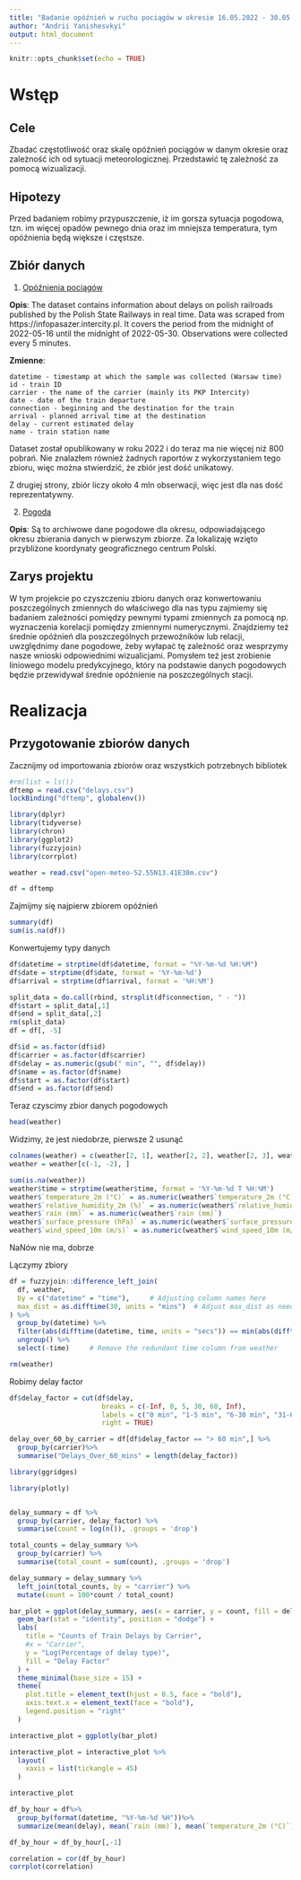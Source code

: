 ```yaml
---
title: "Badanie opóźnień w ruchu pociągów w okresie 16.05.2022 - 30.05.2022"
author: "Andrii Yanishesvkyi"
output: html_document
---
```


```r
knitr::opts_chunk$set(echo = TRUE)
```

# Wstęp

## Cele
Zbadać częstotliwość oraz skalę opóźnień pociągów w danym okresie oraz zależność ich od sytuacji meteorologicznej. Przedstawić tę zależność za pomocą wizualizacji.

## Hipotezy
Przed badaniem robimy przypuszczenie, iż im gorsza sytuacja pogodowa, tzn. im więcej opadów pewnego dnia oraz im mniejsza temperatura, tym opóźnienia będą większe i częstsze.

## Zbiór danych

1. [Opóźnienia pociągów](https://www.kaggle.com/datasets/bartek358/train-delays)

**Opis**: The dataset contains information about delays on polish railroads published by the Polish State Railways in real time. Data was scraped from https://infopasazer.intercity.pl. It covers the period from the midnight of 2022-05-16 until the midnight of 2022-05-30. Observations were collected every 5 minutes.

**Zmienne**:

    datetime - timestamp at which the sample was collected (Warsaw time)
    id - train ID
    carrier - the name of the carrier (mainly its PKP Intercity)
    date - date of the train departure
    connection - beginning and the destination for the train
    arrival - planned arrival time at the destination
    delay - current estimated delay
    name - train station name
    
Dataset został opublikowany w roku 2022 i do teraz ma nie więcej niż 800 pobrań. Nie znalazłem również żadnych raportów z wykorzystaniem tego zbioru, więc można stwierdzić, że zbiór jest dość unikatowy.

Z drugiej strony, zbiór liczy około 4 mln obserwacji, więc jest dla nas dość reprezentatywny.

2. [Pogoda](https://open-meteo.com/en/docs/historical-weather-api#start_date=2022-05-16&end_date=2022-05-30&hourly=temperature_2m,rain,wind_speed_10m&daily=&wind_speed_unit=ms&timezone=Europe%2FBerlin)

**Opis**: Są to archiwowe dane pogodowe dla okresu, odpowiadającego okresu zbierania danych w pierwszym zbiorze. Za lokalizaję wzięto przybliżone koordynaty geograficznego centrum Polski.

## Zarys projektu

W tym projekcie po czyszczeniu zbioru danych oraz konwertowaniu poszczególnych zmiennych do właściwego dla nas typu zajmiemy się badaniem zależności pomiędzy pewnymi typami zmiennych za pomocą np. wyznaczenia korelacji pomiędzy zmiennymi numerycznymi. Znajdziemy też średnie opóźnień dla poszczególnych przewoźników lub relacji, uwzględnimy dane pogodowe, żeby wyłapać tę zależność oraz wesprzymy nasze wnioski odpowiednimi wizualicjami. Pomysłem też jest zrobienie liniowego modelu predykcyjnego, który na podstawie danych pogodowych będzie przewidywał średnie opóźnienie na poszczególnych stacji.

# Realizacja

## Przygotowanie zbiorów danych

Zacznijmy od importowania zbiorów oraz wszystkich potrzebnych bibliotek

```r
#rm(list = ls())
dftemp = read.csv("delays.csv")
lockBinding("dftemp", globalenv())
```

```r
library(dplyr)
library(tidyverse)
library(chron)
library(ggplot2)
library(fuzzyjoin)
library(corrplot)

weather = read.csv("open-meteo-52.55N13.41E38m.csv")

df = dftemp
```

Zajmijmy się najpierw zbiorem opóźnień

```r
summary(df)
sum(is.na(df))
```
Konwertujemy typy danych

```r
df$datetime = strptime(df$datetime, format = "%Y-%m-%d %H:%M")
df$date = strptime(df$date, format = '%Y-%m-%d')
df$arrival = strptime(df$arrival, format = '%H:%M')
```
```r
split_data = do.call(rbind, strsplit(df$connection, " - "))
df$start = split_data[,1]
df$end = split_data[,2]
rm(split_data)
df = df[, -5]
```
```r
df$id = as.factor(df$id)
df$carrier = as.factor(df$carrier)
df$delay = as.numeric(gsub(" min", "", df$delay))
df$name = as.factor(df$name)
df$start = as.factor(df$start)
df$end = as.factor(df$end)
```

Teraz czyscimy zbior danych pogodowych

```r
head(weather)
```
Widzimy, że jest niedobrze, pierwsze 2 usunąć
```r
colnames(weather) = c(weather[2, 1], weather[2, 2], weather[2, 3], weather[2, 4], weather[2, 5],weather[2, 6])
weather = weather[c(-1, -2), ]

sum(is.na(weather))
weather$time = strptime(weather$time, format = '%Y-%m-%d T %H:%M')
weather$`temperature_2m (°C)` = as.numeric(weather$`temperature_2m (°C)`)
weather$`relative_humidity_2m (%)` = as.numeric(weather$`relative_humidity_2m (%)`)
weather$`rain (mm)` = as.numeric(weather$`rain (mm)`)
weather$`surface_pressure (hPa)` = as.numeric(weather$`surface_pressure (hPa)`)
weather$`wind_speed_10m (m/s)` = as.numeric(weather$`wind_speed_10m (m/s)`)
```
NaNów nie ma, dobrze

Lączymy zbiory

```r
df = fuzzyjoin::difference_left_join(
  df, weather, 
  by = c("datetime" = "time"),     # Adjusting column names here
  max_dist = as.difftime(30, units = "mins")  # Adjust max_dist as needed
) %>%
  group_by(datetime) %>%
  filter(abs(difftime(datetime, time, units = "secs")) == min(abs(difftime(datetime, time, units = "secs")))) %>%
  ungroup() %>%
  select(-time)     # Remove the redundant time column from weather

rm(weather)
```

Robimy delay factor

```r
df$delay_factor = cut(df$delay,
                       breaks = c(-Inf, 0, 5, 30, 60, Inf),
                       labels = c("0 min", "1-5 min", "6-30 min", "31-60 min", "> 60 min"),
                       right = TRUE)

delay_over_60_by_carrier = df[df$delay_factor == "> 60 min",] %>%
  group_by(carrier)%>%
  summarise("Delays_Over_60_mins" = length(delay_factor))
```


```r
library(ggridges)

library(plotly)


delay_summary = df %>%
  group_by(carrier, delay_factor) %>%
  summarise(count = log(n()), .groups = 'drop')

total_counts = delay_summary %>%
  group_by(carrier) %>%
  summarise(total_count = sum(count), .groups = 'drop')

delay_summary = delay_summary %>%
  left_join(total_counts, by = "carrier") %>%
  mutate(count = 100*count / total_count) 

bar_plot = ggplot(delay_summary, aes(x = carrier, y = count, fill = delay_factor)) +
  geom_bar(stat = "identity", position = "dodge") +
  labs(
    title = "Counts of Train Delays by Carrier",
    #x = "Carrier",
    y = "Log(Percentage of delay type)",
    fill = "Delay Factor"
  ) +
  theme_minimal(base_size = 15) +
  theme(
    plot.title = element_text(hjust = 0.5, face = "bold"),
    axis.text.x = element_text(face = "bold"),
    legend.position = "right"
  )

interactive_plot = ggplotly(bar_plot)

interactive_plot = interactive_plot %>%
  layout(
    xaxis = list(tickangle = 45)
  )

interactive_plot
```

```r
df_by_hour = df%>%
  group_by(format(datetime, "%Y-%m-%d %H"))%>%
  summarize(mean(delay), mean(`rain (mm)`), mean(`temperature_2m (°C)`), mean(`relative_humidity_2m (%)`), mean(`wind_speed_10m (m/s)`))

df_by_hour = df_by_hour[,-1]

correlation = cor(df_by_hour)
corrplot(correlation)
```

